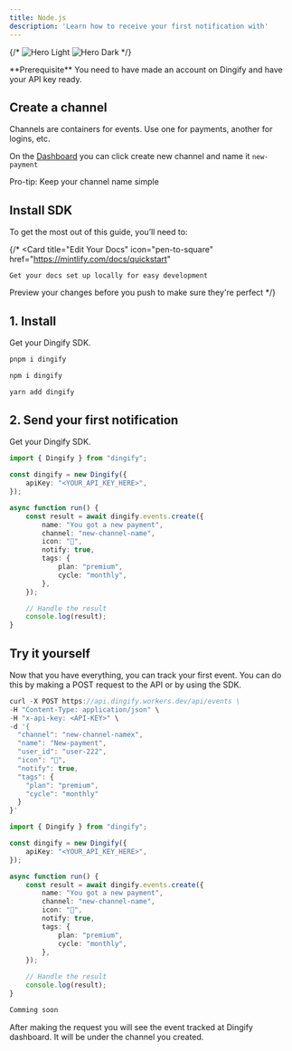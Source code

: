 ```yaml
---
title: Node.js
description: 'Learn how to receive your first notification with'
---
```


{/* <img
  className="block dark:hidden"
  src="/images/hero-light.svg"
  alt="Hero Light"
/>
<img
  className="hidden dark:block"
  src="/images/hero-dark.svg"
  alt="Hero Dark"
/> */}

<Info>
  **Prerequisite** You need to have made an account on Dingify and have your API key ready.
</Info>

## Create a channel

Channels are containers for events. Use one for payments, another for logins, etc.

On the [Dashboard](https://dingify.io/dashboard) you can click create new channel and name it `new-payment`

<Tip>Pro-tip: Keep your channel name simple </Tip>



## Install SDK

To get the most out of this guide, you’ll need to:

{/* <CardGroup cols={2}>
  <Card
    title="Edit Your Docs"
    icon="pen-to-square"
    href="https://mintlify.com/docs/quickstart"
  >
    Get your docs set up locally for easy development
  </Card>
  <Card
    title="Preview Changes"
    icon="image"
    href="https://mintlify.com/docs/development"
  >
    Preview your changes before you push to make sure they're perfect
  </Card>
</CardGroup> */}

## 1. Install

Get your Dingify SDK.

<CodeGroup>

```bash pnpm
pnpm i dingify
```

```bash npm
npm i dingify
```

```bash yarn
yarn add dingify
```

</CodeGroup>

## 2. Send your first notification

Get your Dingify SDK.

```typescript page.tsx
import { Dingify } from "dingify";

const dingify = new Dingify({
    apiKey: "<YOUR_API_KEY_HERE>",
});

async function run() {
    const result = await dingify.events.create({
        name: "You got a new payment",
        channel: "new-channel-name",
        icon: "🎉",
        notify: true,
        tags: {
            plan: "premium",
            cycle: "monthly",
        },
    });

    // Handle the result
    console.log(result);
}

```

## Try it yourself

Now that you have everything, you can track your first event. You can do this by making a POST request to the API or by using the SDK.

<CodeGroup>

```javascript cURL
curl -X POST https://api.dingify.workers.dev/api/events \
-H "Content-Type: application/json" \
-H "x-api-key: <API-KEY>" \
-d '{
  "channel": "new-channel-namex",
  "name": "New-payment",
  "user_id": "user-222",
  "icon": "🤩",
  "notify": true,
  "tags": {
    "plan": "premium",
    "cycle": "monthly"
  }
}'

```

```typescript Node.js
import { Dingify } from "dingify";

const dingify = new Dingify({
    apiKey: "<YOUR_API_KEY_HERE>",
});

async function run() {
    const result = await dingify.events.create({
        name: "You got a new payment",
        channel: "new-channel-name",
        icon: "🎉",
        notify: true,
        tags: {
            plan: "premium",
            cycle: "monthly",
        },
    });

    // Handle the result
    console.log(result);
}
```

```java Python
Comming soon
```

</CodeGroup>

After making the request you will see the event tracked at Dingify dashboard.
It will be under the channel you created.